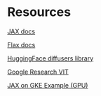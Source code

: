 # Resources

[JAX docs](https://jax.readthedocs.io/en/latest/)

[Flax docs](https://flax.readthedocs.io/en/latest/guides/flax_basics.html)

[HuggingFace diffusers library](https://github.com/huggingface/diffusers/tree/main/src/diffusers)

[Google Research VIT](https://github.com/google-research/vision_transformer)

[JAX on GKE Example (GPU)](https://cloud.google.com/blog/products/containers-kubernetes/machine-learning-with-jax-on-kubernetes-with-nvidia-gpus)